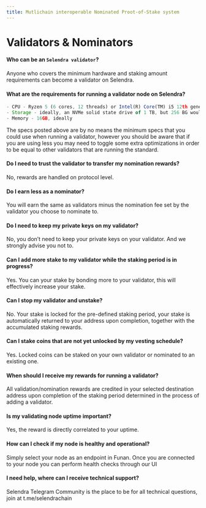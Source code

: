 ```yaml
---
title: Mutlichain interoperable Nominated Proot-of-Stake system
---
```



# Validators & Nominators

#### Who can be an `Selendra validator`?

Anyone who covers the minimum hardware and staking amount requirements can become a validator on Selendra.

#### What are the requirements for running a validator node on Selendra?
```js 
- CPU - Ryzen 5 (6 cores, 12 threads) or Intel(R) Core(TM) i5 12th generation.  
- Storage - ideally, an NVMe solid state drive of 1 TB, but 256 BG would do too.
- Memory - 16GB, ideally 
```
The specs posted above are by no means the minimum specs that you could use when running a validator, however you should be aware that if you are using less you may need to toggle some extra optimizations in order to be equal to other validators that are running the standard.

#### Do I need to trust the validator to transfer my nomination rewards?

No, rewards are handled on protocol level.

#### Do I earn less as a nominator?

You will earn the same as validators minus the nomination fee set by the validator you choose to nominate to.

#### Do I need to keep my private keys on my validator?

No, you don’t need to keep your private keys on your validator. And we strongly advise you not to.

#### Can I add more stake to my validator while the staking period is in progress?

Yes. You can your stake by bonding more to your validator, this will effectively increase your stake.

#### Can I stop my validator and unstake?

No. Your stake is locked for the pre-defined staking period, your stake is automatically returned to your address upon completion, together with the accumulated staking rewards.

#### Can I stake coins that are not yet unlocked by my vesting schedule?
Yes. Locked coins can be staked on your own validator or nominated to an existing one.

#### When should I receive my rewards for running a validator?
All validation/nomination rewards are credited in your selected destination address upon completion of the staking period determined in the process of adding a validator.

#### Is my validating node uptime important?
Yes, the reward is directly correlated to your uptime.

#### How can I check if my node is healthy and operational?
Simply select your node as an endpoint in Funan. Once you are connected to your node you can perform health checks through our UI

#### I need help, where can I receive technical support?
Selendra Telegram Community is the place to be for all technical questions, join at t.me/selendrachain